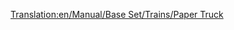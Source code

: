 [[Translation:en/Manual/Base Set/Trains/Paper Truck]]
{{pl/wagony|Picture=[[File:en/Papertruck.png]]
|Name=Wagon na papier
|NormalCost=£1,148 ($2,296)
|NormalWeight=18 / 38 t
|NormalCapacity=20 ton papieru
|MonoCost="
|MonoWeight=18 / 43 t
|MonoCapacity=25 tonnes of paper
|MagCost="
|MagWeight=18 / 45 t
|MagCapacity=27 tonnes of paper
|Description=Niezbędny do dostarczania papieru z papierni do drukarni. Dostępne tylko w klimacie subarktycznym
}}